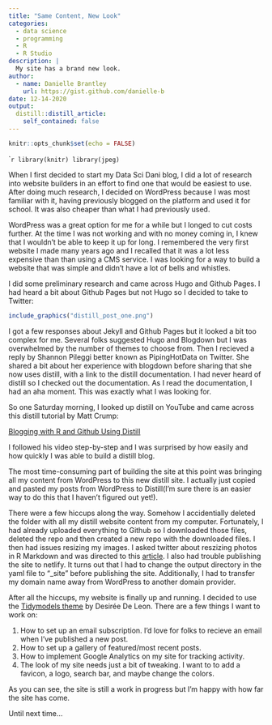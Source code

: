 ```yaml
---
title: "Same Content, New Look"
categories:
  - data science 
  - programming
  - R
  - R Studio
description: |
  My site has a brand new look.
author:
  - name: Danielle Brantley
    url: https://gist.github.com/danielle-b
date: 12-14-2020
output:
  distill::distill_article:
    self_contained: false
---
```



```r
knitr::opts_chunk$set(echo = FALSE)
```

````r
library(knitr)
library(jpeg)
```

When I first decided to start my Data Sci Dani blog, I did a lot of research into website builders in an effort to find one that would be easiest to use. After doing much research, I decided on WordPress because I was most familiar with it, having previously blogged on the platform and used it for school. It was also cheaper than what I had previously used. 

WordPress was a great option for me for a while but I longed to cut costs further. At the time I was not working and with no money coming in, I knew that I wouldn't be able to keep it up for long. I remembered the very first website I made many years ago and I recalled that it was a lot less expensive than than using a CMS service. I was looking for a way to build a website that was simple and didn't have a lot of bells and whistles. 

I did some preliminary research and came across Hugo and Github Pages. I had heard a bit about Github Pages but not Hugo so I decided to take to Twitter: 

```r
include_graphics("distill_post_one.png")
```

I got a few responses about Jekyll and Github Pages but it looked a bit too complex for me. Several folks suggested Hugo and Blogdown but I was overwhelmed by the number of themes to choose from. Then I recieved a reply by Shannon Pileggi better known as PipingHotData on Twitter. She shared a bit about her experience with blogdown before sharing that she now uses distill, with a link to the distill documentation. I had never heard of distill so I checked out the documentation. As I read the documentation, I had an aha moment. This was exactly what I was looking for. 

So one Saturday morning, I looked up distill on YouTube and came across this distill tutorial by Matt Crump:

[Blogging with R and Github Using Distill](https://www.youtube.com/watch?v=uLUqZp1kAWc)

I followed his video step-by-step and I was surprised by how easily and how quickly I was able to build a distill blog. 

The most time-consuming part of building the site at this point was bringing all my content from WordPress to this new distill site. I actually just copied and pasted my posts from WordPress to Distill(I'm sure there is an easier way to do this that I haven't figured out yet!).

There were a few hiccups along the way. Somehow I accidentially deleted the folder with all my distill website content from my computer. Fortunately, I had already uploaded everything to Github so I downloaded those files, deleted the repo and then created a new repo with the downloaded files. I then had issues resizing my images. I asked twitter about reszizing photos in R Markdown and was directed to this [article](http://zevross.com/blog/2017/06/19/tips-and-tricks-for-working-with-images-and-figures-in-r-markdown-documents/#our-examples-one-pre-existing-image-and-one-dynamically-generated-plot). I also had trouble publishing the site to netlify. It turns out that I had to change the output directory in the yaml file to "_site" before publishing the site. Additionally, I had to transfer my domain name away from WordPress to another domain provider. 

After all the hiccups, my website is finally up and running. I decided to use the [Tidymodels theme](https://rstudio.github.io/distill/blog.html?panelset=tidymodels#example-themes) by Desirée De Leon. There are a few things I want to work on:

1. How to set up an email subscription. I'd love for folks to recieve an email when I've published a new post. 
2. How to set up a gallery of featured/most recent posts.
3. How to implement Google Analytics on my site for tracking activity. 
4. The look of my site needs just a bit of tweaking. I want to to add a favicon, a logo, search bar, and maybe change the colors.

As you can see, the site is still a work in progress but I'm happy with how far the site has come. 

Until next time...


